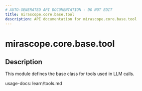```yaml
---
# AUTO-GENERATED API DOCUMENTATION - DO NOT EDIT
title: mirascope.core.base.tool
description: API documentation for mirascope.core.base.tool
---
```


# mirascope.core.base.tool

<ApiType type="Module" />

## Description

This module defines the base class for tools used in LLM calls.

usage-docs: learn/tools.md



